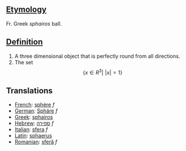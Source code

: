 ==[[Etymology]]==

Fr. Greek ''sphairos'' ball.

==[[Definition]]==

#A three dimensional object that is perfectly round from all directions.
#The set:<math> \{x \in R^3|\,\, |x|=1 \}</math>


==Translations==

*[[French]]: [[sphère]] ''f''
*[[German]]: [[Sphäre]] ''f''
*[[Greek]]: [[sphairos]]
*[[Hebrew]]: [[ספירה]] ''f''
*[[Italian]]: [[sfera]] ''f''
*[[Latin]]: [[sphaerus]]
*[[Romanian]]: [[sferă]] ''f''